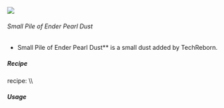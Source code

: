 ![](/mods/techreborn/small_pile_of_ender_pearl_dust.png)

###### Small Pile of Ender Pearl Dust

- Small Pile of Ender Pearl Dust** is a small dust added by
        TechReborn.


##### Recipe

<Mcitem id="minecraft:crafting_table"/> recipe: \\\\
<Recipe recipe=" input air air air input air
techreborn:ender_pearl_dust air input air air air output
techreborn:small_pile_of_ender_pearl_dust,4 "/>

##### Usage

<Recipe recipe=" input techreborn:small_pile_of_ender_pearl_dust
techreborn:small_pile_of_ender_pearl_dust air input
techreborn:small_pile_of_ender_pearl_dust
techreborn:small_pile_of_ender_pearl_dust air input air air air output
techreborn:ender_pearl_dust "/>
